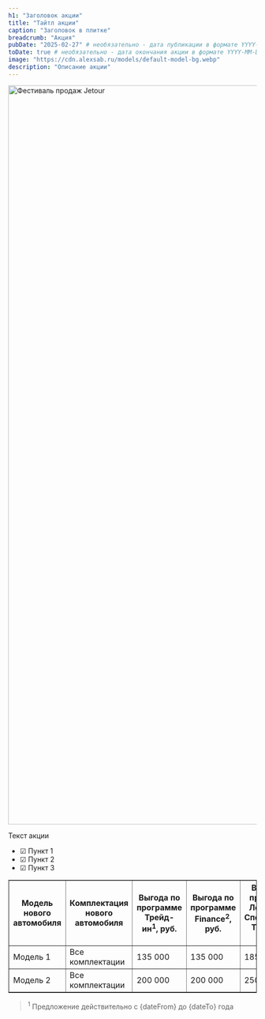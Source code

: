 ```yaml
---
h1: "Заголовок акции"
title: "Тайтл акции"
caption: "Заголовок в плитке"
breadcrumb: "Акция"
pubDate: "2025-02-27" # необязательно - дата публикации в формате YYYY-MM-DD, возможность планирования публикации
toDate: true # необязательно - дата окончания акции в формате YYYY-MM-DD или true для показа последнего дня месяца
image: "https://cdn.alexsab.ru/models/default-model-bg.webp"
description: "Описание акции"
---
```



<picture>
	<source media="(min-width: 942px)" srcset="https://cdn.alexsab.ru/models/default-model-bg.webp" />
	<source media="(min-width: 320px)" srcset="https://cdn.alexsab.ru/models/default-model-bg.webp" />
	<img src="https://cdn.alexsab.ru/models/default-model-bg.webp" class="w-full mb-10" width="1496" alt="Фестиваль продаж Jetour" />
</picture>

Текст акции

- ☑ Пункт 1
- ☑ Пункт 2
- ☑ Пункт 3

<div class="table_wrapper overflow-auto min-w-full my-14">
	<table border="1">
		<thead>
			<tr>
				<th>Модель нового автомобиля</th>
				<th>Комплектация нового автомобиля</th>
				<th>Выгода по программе Трейд-ин<sup>1</sup>, руб.</th>
				<th>Выгода по программе Finance<sup>2</sup>, руб.</th>
				<th>Выгода по программе Лояльный / Специальный Трейд-ин, руб.<sup>3</sup></th>
				<th>Максимальная выгода до, руб.</th>
			</tr>
		</thead>
		<tbody>
			<tr>
				<td>Модель 1</td>
				<td>Все комплектации</td>
				<td>135 000</td>
				<td>135 000</td>
				<td>185 000</td>
				<td>320 000<sup>*</sup></td>
			</tr>
			<tr>
				<td>Модель 2</td>
				<td>Все комплектации</td>
				<td>200 000</td>
				<td>200 000</td>
				<td>250 000</td>
				<td>450 000<sup>*</sup></td>
			</tr>
		</tbody>
	</table>
</div>

<SpecialSalonsInfo dataFormName="Узнать подробнее. Фестиваль продаж" />

> <sup>1</sup> Предложение действительно с {dateFrom} до {dateTo} года